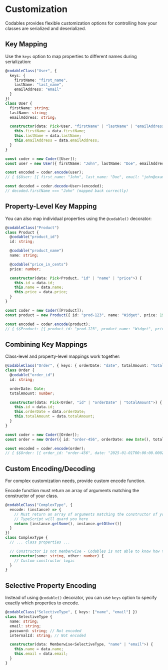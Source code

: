 
# Customization

Codables provides flexible customization options for controlling how your classes are serialized and deserialized.

## Key Mapping

Use the `keys` option to map properties to different names during serialization:

```typescript
@codableClass("User", { 
  keys: { 
    firstName: "first_name", 
    lastName: "last_name",
    emailAddress: "email" 
  } 
})
class User {
  firstName: string;
  lastName: string;
  emailAddress: string;

  constructor(data: Pick<User, "firstName" | "lastName" | "emailAddress">) {
    this.firstName = data.firstName;
    this.lastName = data.lastName;
    this.emailAddress = data.emailAddress;
  }
}

const coder = new Coder([User]);
const user = new User({ firstName: "John", lastName: "Doe", emailAddress: "john@example.com" });

const encoded = coder.encode(user);
// { $$User: [{ first_name: "John", last_name: "Doe", email: "john@example.com" }] }

const decoded = coder.decode<User>(encoded);
// decoded.firstName === "John" (mapped back correctly)
```

## Property-Level Key Mapping

You can also map individual properties using the `@codable()` decorator:

```typescript
@codableClass("Product")
class Product {
  @codable("product_id")
  id: string;

  @codable("product_name")
  name: string;

  @codable("price_in_cents")
  price: number;

  constructor(data: Pick<Product, "id" | "name" | "price">) {
    this.id = data.id;
    this.name = data.name;
    this.price = data.price;
  }
}

const coder = new Coder([Product]);
const product = new Product({ id: "prod-123", name: "Widget", price: 1999 });

const encoded = coder.encode(product);
// { $$Product: [{ product_id: "prod-123", product_name: "Widget", price_in_cents: 1999 }] }
```

## Combining Key Mappings

Class-level and property-level mappings work together:

```typescript
@codableClass("Order", { keys: { orderDate: "date", totalAmount: "total" } })
class Order {
  @codable("order_id")
  id: string;

  orderDate: Date;
  totalAmount: number;

  constructor(data: Pick<Order, "id" | "orderDate" | "totalAmount">) {
    this.id = data.id;
    this.orderDate = data.orderDate;
    this.totalAmount = data.totalAmount;
  }
}

const coder = new Coder([Order]);
const order = new Order({ id: "order-456", orderDate: new Date(), totalAmount: 99.99 });

const encoded = coder.encode(order);
// { $$Order: [{ order_id: "order-456", date: "2025-01-01T00:00:00.000Z", total: 99.99 }] }
```

## Custom Encoding/Decoding

For complex customization needs, provide custom encode function.

Encode function must return an array of arguments matching the constructor of your class.

```typescript
@codableClass("ComplexType", {
  encode: (instance) => {
    // Must return an array of arguments matching the constructor of your class.
    // TypeScript will guard you here
    return [instance.getSome(), instance.getOther()]
  }
})
class ComplexType {
  // ... class properties ...

  // Constructor is not memberwise - Codables is not able to know how to construct the instance from the encoded data.
  constructor(some: string, other: number) {
    // Custom constructor logic
  }
}
```

## Selective Property Encoding

Instead of using `@codable()` decorator, you can use `keys` option to specify exactly which properties to encode.

```typescript
@codableClass("SelectiveType", { keys: ["name", "email"] })
class SelectiveType {
  name: string;
  email: string;
  password: string; // Not encoded
  internalId: string; // Not encoded

  constructor(data: Memberwise<SelectiveType, "name" | "email">) {
    this.name = data.name;
    this.email = data.email;
  }
}
```